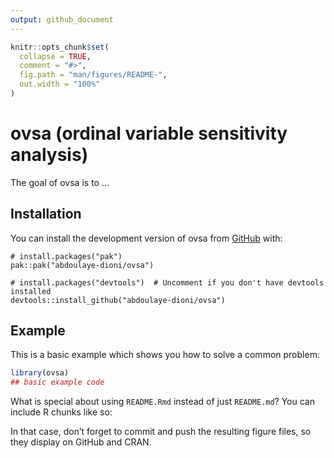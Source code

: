 ```yaml
---
output: github_document
---
```


<!-- README.md is generated from README.Rmd. Please edit that file -->

```r
knitr::opts_chunk$set(
  collapse = TRUE,
  comment = "#>",
  fig.path = "man/figures/README-",
  out.width = "100%"
)
```

# ovsa (ordinal variable sensitivity analysis)

<!-- badges: start -->
<!-- badges: end -->

The goal of ovsa is to ...

## Installation

You can install the development version of ovsa from [GitHub](https://github.com/) with:

```
# install.packages("pak")
pak::pak("abdoulaye-dioni/ovsa")
```

```
# install.packages("devtools")  # Uncomment if you don't have devtools installed
devtools::install_github("abdoulaye-dioni/ovsa")
```



## Example

This is a basic example which shows you how to solve a common problem:

```r
library(ovsa)
## basic example code
```

What is special about using `README.Rmd` instead of just `README.md`? You can include R chunks like so:


In that case, don't forget to commit and push the resulting figure files, so they display on GitHub and CRAN.
